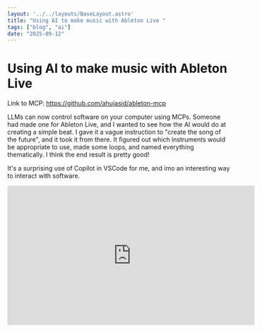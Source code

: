 ```yaml
---
layout: '../../layouts/BaseLayout.astro'
title: "Using AI to make music with Ableton Live "
tags: ["blog", "ai"]
date: "2025-09-12"
---
```


<DummyComponent />

# Using AI to make music with Ableton Live 

Link to MCP: https://github.com/ahujasid/ableton-mcp

LLMs can now control software on your computer using MCPs. Someone had made one for Ableton Live, and I wanted to see how the AI would do at creating a simple beat. I gave it a vague instruction to "create the song of the future", and it took it from there. It figured out which instruments would be appropriate to use, made some loops, and named everything thematically. I think the end result is pretty good!

It's a surprising use of Copilot in VSCode for me, and imo an interesting way to interact with software. 

<div style={{display: 'flex', justifyContent: 'center'}}>
  <iframe width="560" height="315" src="https://www.youtube-nocookie.com/embed/Z2AzKkrQzks?si=Zkz-4ZlMglnzkQ6i" title="YouTube video player" frameborder="0" allow="accelerometer; autoplay; clipboard-write; encrypted-media; gyroscope; picture-in-picture; web-share" referrerpolicy="strict-origin-when-cross-origin" allowfullscreen></iframe>
</div>
